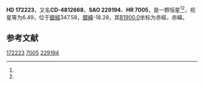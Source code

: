 {{Starbox begin
| name = HD 172223
}}
{{Starbox observe
| epoch = [[J2000.0|J2000.0]]
| constell = {{星座名待查}}<ref name=SIMBAD>{{cite web
 | url=http://simbad.u-strasbg.fr/simbad/sim-id?Ident=HR+7005
 | title =Pulsating variable Star
 | publisher=Centre de Données astronomiques de Strasbourg
 | work=SIMBAD
 | accessdate=2012-07-13}}</ref><ref name=DATA>{{cite web
 | url=http://vizier.u-strasbg.fr/viz-bin/VizieR-5?-out.add=.&-source=5050&-corr=PK=HR&-out.max=9999&HR=7005
 | title=VizieR Detailed Page
 | accessdate=2012-07-13
 | archive-date=2019-02-16
 | archive-url=https://web.archive.org/web/20190216092319/http://vizier.u-strasbg.fr/viz-bin/VizieR-5?-out.add=.&-source=5050&-corr=PK=HR&-out.max=9999&HR=7005
 | dead-url=no
 }}</ref>
| 星官 = 
| ra = {{RA|18|41|30.6}}<ref name=SIMBAD /><ref name=DATA />
| dec = {{DEC|-48|5|42}}<ref name=SIMBAD /><ref name=DATA />
| appmag_v = 6.49<ref name=SIMBAD /><ref name=DATA />
}}
{{Starbox character
| class = K2III-IVCNII<ref name=SIMBAD /><ref name=DATA />
| b-v = 1.22<ref name=SIMBAD /><ref name=DATA />
| u-b = <ref name=SIMBAD /><ref name=DATA />
| r-i = <ref name=SIMBAD /><ref name=DATA />
| variable = 
}}
{{Starbox astrometry
| radial_v = 
| prop_mo_ra = -46
| parallax = 
| p_error = 
}}
{{Starbox catalog
| names =CD-4812668，[[SAO星表|SAO]] 229194，[[HD星表|HD]] 172223，[[HR星表|HR]] 7005}}
{{Starbox reference |Simbad=HR+7005}}
{{Starbox end}}

'''HD 172223'''，又名'''CD-4812668'''，'''SAO 229194'''、'''HR 7005'''，是一颗恒星<ref name=SIMBAD /><ref name=DATA />，视星等为6.49，位于[[銀道座標系|銀經]]347.58，[[銀道座標系|銀緯]]-18.28，其[[B1900.0|B1900.0]]坐标为赤經{{RA|18|33|56.3}}，赤緯{{DEC|-48|-18.28|58}}。

== 参考文献 ==
{{reflist}}

{{star-stub}}

[[Category:HD和HDE天體|172223]]
[[Category:HR天體|7005]]
[[Category:SAO天體|229194]]